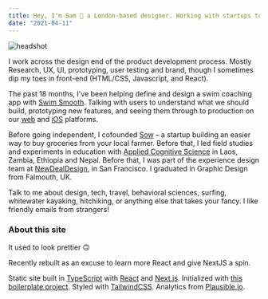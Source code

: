 ```yaml
---
title: Hey, I'm Sam 👋 a London-based designer. Working with startups to build humane, user-friendly digital products.
date: "2021-04-11"
---
```


<Image src="/assets/headshot.jpg" alt="headshot" width={320} height={320} />

I work across the design end of the product development process. Mostly Research, UX, UI, prototyping, user testing and brand, though I sometimes dip my toes in front-end (HTML/CSS, Javascript, and React).

The past 18 months, I've been helping define and design a swim coaching app with [Swim Smooth](https://swimsmooth.com). Talking with users to understand what we should build, prototyping new features, and seeing them through to production on our [web](https://swimsmooth.com) and [iOS](https://apps.apple.com/gb/app/swim-smooth/id1516271521) platforms.

Before going independent, I cofounded [Sow](/sow) – a startup building an easier way to buy groceries from your local farmer. Before that, I led field studies and experiments in education with [Applied Cognitive Science](https://appliedcognitivescience.com) in Laos, Zambia, Ethiopia and Nepal. Before that, I was part of the experience design team at [NewDealDesign](https://newdealdesign.com), in San Francisco. I graduated in Graphic Design from Falmouth, UK.

Talk to me about design, tech, travel, behavioral sciences, surfing, whitewater kayaking, hitchiking, or anything else that takes your fancy. I like friendly emails from strangers!

### About this site

It used to look prettier 🙃

Recently rebuilt as an excuse to learn more React and give NextJS a spin.

Static site built in [TypeScript](https://www.typescriptlang.org) with [React](https://reactjs.org) and [Next.js](https://nextjs.org). Initialized with [this boilerplate project](https://creativedesignsguru.com/demo/Nextjs-Boilerplate/). Styled with [TailwindCSS](https://tailwindcss.com). Analytics from [Plausible.io](https://plausible.io/samstephenson.com).
